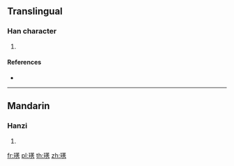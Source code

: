 ==Translingual==

===Han character===
{{Han char|rn=96|rad=玉|as=11|sn=15|four=|canj=MGTHS}}

# {{defn|Han|sort=玉11}}

====References====
* {{Han ref|kx=0741.270|dkj=21223|dj=1151.010|hdz=21134.060|uh=7493|ud=29843}}

----

==Mandarin==

===Hanzi===
{{cmn-hanzi|pin=[[xiù]] ([[xiu4]])|wg=<sup>4</sup>}}

# {{defn|lang=cmn|sort=玉11}}

[[fr:璓]]
[[pl:璓]]
[[th:璓]]
[[zh:璓]]